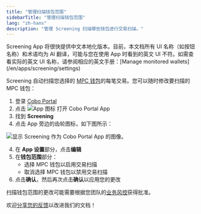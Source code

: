 ```yaml
---
title: "管理扫描钱包范围"
sidebarTitle: "管理扫描钱包范围"
lang: "zh-hans"
description: "管理 Screening 扫描哪些钱包进行交易扫描。"
---
```


<Note>
Screening App 将很快提供中文本地化版本。目前，本文档所有 UI 名称（如按钮名称）和术语均为 AI 翻译，可能与您在使用 App 时看到的英文 UI 不符。如需查看实际的英文 UI 名称，请参阅相应的英文手册：[Manage monitored wallets](/en/apps/screening/settings)
</Note>

Screening 自动扫描您选择的 [MPC 钱包](/cn/portal/mpc-wallets/introduction)的每笔交易。您可以随时修改要扫描的 MPC 钱包：

1. 登录 [Cobo Portal](https://portal.cobo.com/login)
2. 点击 <img src="/en/images/common/icon_apps.svg" className="icon" alt="App 图标"/> 打开 Cobo Portal App
3. 找到 **Screening**
4. 点击 App 旁边的齿轮图标，如下图所示：

<img src="/en/images/portal-apps/screening/screening-apps-page.png" className="screenshot_full_screen" alt="显示 Screening 作为 Cobo Portal App 的图像。"/>

4. 在 **App 设置**部分，点击**编辑**
5. 在**钱包范围**部分：
   - 选择 MPC 钱包以启用交易扫描
   - 取消选择 MPC 钱包以禁用交易扫描
6. 点击**确认**，然后再次点击**确认**以应用您的更改

<Note>扫描钱包范围的更改可能需要根据您团队的[业务风控](/cn/portal/organization/governance-intro)获得批准。</Note>

<Tip>欢迎[分享您的反馈](https://forms.zohopublic.com/cobo/form/DocumentFeedbackForm/formperma/QvLOhxJv1_JMsJ-1dleZ8Itb_7rzN-LtgvsDdxosoVI?referrername=manuals)以改进我们的文档！</Tip>

